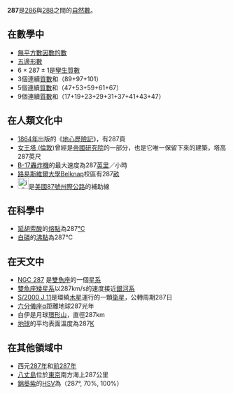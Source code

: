 {{Unreferenced|time=2020-12-17T14:48:45+00:00}}
{{noteTA|G1=Math}}
{{整数
| 质因数分解 =<math>7 \times 41</math>
| 罗马数字 = CCLXXXVII
}}
'''287'''是[[286|286]]與[[288|288]]之間的[[自然數|自然數]]。

== 在數學中 ==
{{數字性質|use math=yes}}
*[[無平方數因數的數|無平方數因數的數]]
*[[五邊形數|五邊形數]]
*<math>6 \times 287 \pm 1</math>是[[孿生質數|孿生質數]]
*3個連續[[質數|質數]]和（89+97+101）
*5個連續[[質數|質數]]和（47+53+59+61+67）
*9個連續[[質數|質數]]和（17+19+23+29+31+37+41+43+47）

== 在人類文化中 ==
*[[1864年|1864年]]出版的《[[地心歷險記|地心歷險記]]》，有287頁
*[[女王塔_(倫敦)|女王塔 (倫敦)]]曾經是[[帝國研究院|帝國研究院]]的一部分，也是它唯一保留下來的建築，塔高287英尺
*[[B-17轟炸機|B-17轟炸機]]的最大速度為287[[英里|英里]]／小時
*[[路易斯維爾大學|路易斯維爾大學]]Belknap校區有287[[畝|畝]]
*[[File:i-287.svg|25px]]是[[美國|美國]][[87號州際公路|87號州際公路]]的補助線

== 在科學中 ==
*[[延胡索酸|延胡索酸]]的[[熔點|熔點]]為287[[°C|°C]]
*[[白磷|白磷]]的[[沸點|沸點]]為287°C

== 在天文中 ==
*[[NGC_287|NGC 287]] 是[[雙魚座|雙魚座]]的一個[[星系|星系]]
*[[雙魚座矮星系|雙魚座矮星系]]以287km/s的速度接近[[銀河系|銀河系]]
*[[S/2000_J_11|S/2000 J 11]]是環繞[[木星|木星]]運行的一顆[[衛星|衛星]]，公轉周期287日
*[[六分儀座α|六分儀座α]]距離地球287光年
*白伊是月球[[環形山|環形山]]，直徑287km
*[[地球|地球]]的平均表面溫度為287[[熱力學溫標|K]]

== 在其他領域中 ==
*西元[[287年|287年]]和[[前287年|前287年]]
*[[八丈島|八丈島]]位於[[東京|東京]]南方海上287公里
*[[錦葵紫|錦葵紫]]的[[HSV色彩屬性模式|HSV]]為（287°, 70%, 100%）
